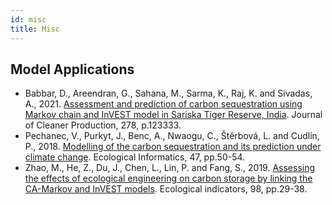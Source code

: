 ```yaml
---
id: misc
title: Misc
---
```


## Model Applications 
- Babbar, D., Areendran, G., Sahana, M., Sarma, K., Raj, K. and Sivadas, A., 2021. [Assessment and prediction of carbon sequestration using Markov chain and InVEST model in Sariska Tiger Reserve, India](https://doi.org/10.1016/j.jclepro.2020.123333). Journal of Cleaner Production, 278, p.123333.   
- Pechanec, V., Purkyt, J., Benc, A., Nwaogu, C., Štěrbová, L. and Cudlín, P., 2018. [Modelling of the carbon sequestration and its prediction under climate change](https://doi.org/10.1016/j.ecoinf.2017.08.006). Ecological Informatics, 47, pp.50-54.
- Zhao, M., He, Z., Du, J., Chen, L., Lin, P. and Fang, S., 2019. [Assessing the effects of ecological engineering on carbon storage by linking the CA-Markov and InVEST models]( https://doi.org/10.1016/j.ecolind.2018.10.052). Ecological indicators, 98, pp.29-38.
